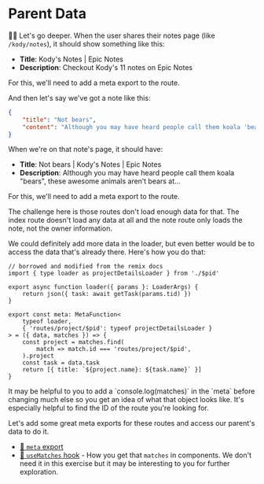 # Parent Data

👨‍💼 Let's go deeper. When the user shares their notes page (like `/kody/notes`),
it should show something like this:

- **Title**: Kody's Notes | Epic Notes
- **Description**: Checkout Kody's 11 notes on Epic Notes

For this, we'll need to add a meta export to
the <InlineFile file="app/routes/users+/$username_+/notes.index.tsx" /> route.

And then let's say we've got a note like this:

```json
{
	"title": "Not bears",
	"content": "Although you may have heard people call them koala 'bears', these awesome animals aren’t bears at all – they are in fact marsupials. A group of mammals, most marsupials have pouches where their newborns develop."
}
```

When we're on that note's page, it should have:

- **Title**: Not bears | Kody's Notes | Epic Notes
- **Description**: Although you may have heard people call them koala "bears", these awesome animals aren’t bears at...

For this, we'll need to add a meta export to
the <InlineFile file="app/routes/users+/$username_+/notes.$noteId.tsx" /> route.

The challenge here is those routes don't load enough data for that. The index
route doesn't load any data at all and the note route only loads the note, not
the owner information.

We could definitely add more data in the loader, but even better would be to
access the data that's already there. Here's how you do that:

```tsx filename=app/routes/projects+/$pid.$tid.tsx
// borrowed and modified from the remix docs
import { type loader as projectDetailsLoader } from './$pid'

export async function loader({ params }: LoaderArgs) {
	return json({ task: await getTask(params.tid) })
}

export const meta: MetaFunction<
	typeof loader,
	{ 'routes/project/$pid': typeof projectDetailsLoader }
> = ({ data, matches }) => {
	const project = matches.find(
		match => match.id === 'routes/project/$pid',
	).project
	const task = data.task
	return [{ title: `${project.name}: ${task.name}` }]
}
```

<callout-info>
	It may be helpful to you to add a `console.log(matches)` in the `meta` before
	changing much else so you get an idea of what that object looks like. It's
	especially helpful to find the ID of the route you're looking for.
</callout-info>

Let's add some great meta exports for these routes and access our parent's data
to do it.

- [📜 `meta` export](https://remix.run/docs/en/main/route/meta-v2)
- [📜 `useMatches` hook](https://remix.run/docs/en/main/hooks/use-matches) - How
  you get that `matches` in components. We don't need it in this exercise
  but it may be interesting to you for further exploration.
